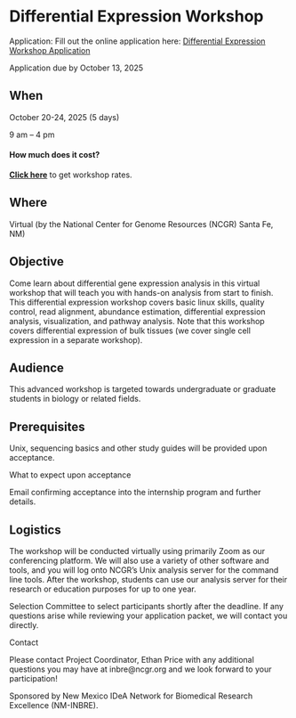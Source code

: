 # Differential Expression Workshop{-}

Application: Fill out the online application here: 
[Differential Expression Workshop Application](https://forms.gle/aXG2StdRnSfKAcfA6)


Application due by October 13, 2025


## When{-}

October 20-24, 2025 (5 days)

9 am – 4 pm  

#### How much does it cost?{-}

[**Click here**](https://inbre.ncgr.org/ncgr-workshops/workshop-rates.html) to get workshop rates. 

## Where{-}

Virtual (by the National Center for Genome Resources (NCGR) Santa Fe, NM)


## Objective{-}

Come learn about differential gene expression analysis in this virtual workshop that will teach you with hands-on analysis from start to finish. This differential expression workshop covers basic linux skills, quality control, read alignment, abundance estimation, differential expression analysis, visualization, and pathway analysis. Note that this workshop covers differential expression of bulk tissues (we cover single cell expression in a separate workshop). 

## Audience{-}

This advanced workshop is targeted towards undergraduate or graduate students in biology or related fields.  

## Prerequisites{-}

Unix, sequencing basics and other study guides will be provided upon acceptance.

What to expect upon acceptance

Email confirming acceptance into the internship program and further details.

## Logistics{-}

The workshop will be conducted virtually using primarily Zoom as our conferencing platform.  We will also use a variety of other software and tools, and you will log onto NCGR’s Unix analysis server for the command line tools.  After the workshop, students can use our analysis server for their research or education purposes for up to one year.

Selection Committee to select participants shortly after the deadline. If any questions arise while reviewing your application packet, we will contact you directly.

Contact

Please contact Project Coordinator, Ethan Price with any additional questions you may have at inbre@ncgr.org and we look forward to your participation!

Sponsored by New Mexico IDeA Network for Biomedical Research Excellence (NM-INBRE).
